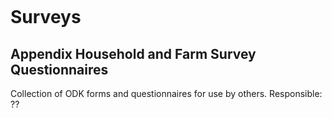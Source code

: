```r

```

# Surveys



## Appendix Household and Farm Survey Questionnaires 

Collection of ODK forms and questionnaires for use by others. Responsible: ??
